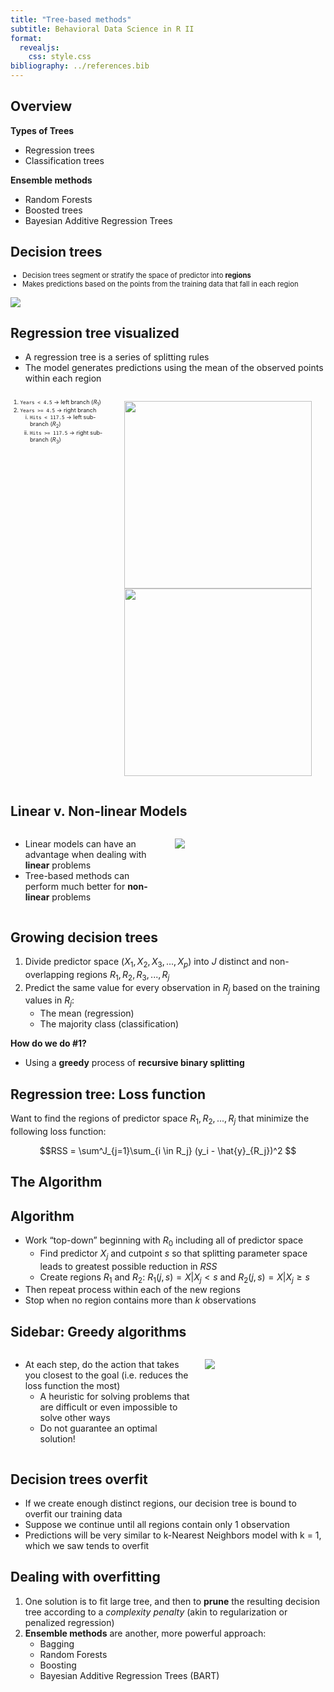 ```yaml
---
title: "Tree-based methods"
subtitle: Behavioral Data Science in R II
format: 
  revealjs:
    css: style.css
bibliography: ../references.bib
---
```


## Overview

**Types of Trees**

- Regression trees
- Classification trees

**Ensemble methods**

- Random Forests
- Boosted trees
- Bayesian Additive Regression Trees


## Decision trees

::: {style="font-size: 80%;"}
- Decision trees segment or stratify the space of predictor into **regions**
- Makes predictions based on the points from the training data that fall in each region
:::

![](../imgs/tree-ex2.png){fig-align="center"}

## Regression tree visualized

- A regression tree is a series of splitting rules
- The model generates predictions using the mean of the observed points within each region

:::: {.columns}
::: {.column width="33%"}

::: {style="font-size: 65%;"}

1. `Years < 4.5` $\rightarrow$ left branch ($R_1$)
2. `Years >= 4.5` $\rightarrow$ right branch
    i) `Hits < 117.5` $\rightarrow$ left sub-branch ($R_2$)
    ii) `Hits >= 117.5` $\rightarrow$ right sub-branch ($R_3$)
:::

:::
::: {.column width="66%"}
::: {layout-nrow=1}
![](../imgs/tree-ex1.png){width=300}
![](../imgs/tree-ex1b.png){width=300}
:::
:::
::::


## Linear v. Non-linear Models
:::: {.columns}
::: {.column width="50%"}
- Linear models can have an advantage when dealing with **linear** problems
- Tree-based methods can perform much better for **non-linear** problems
:::
::: {.column width="50%"}
![](../imgs/trees-linear-nonlinear.png)
:::
::::


## Growing decision trees

1. Divide predictor space ($X_1, X_2, X_3, ..., X_p$) into $J$ distinct and non-overlapping regions $R_1, R_2, R_3, ..., R_j$
2. Predict the same value for every observation in $R_j$ based on the training values in $R_j$: 
    - The mean (regression)
    - The majority class (classification)

::: {.fragment}

**How do we do #1?**

- Using a **greedy** process of **recursive binary splitting**

:::

## Regression tree: Loss function

Want to find the regions of predictor space $R_1, R_2, ..., R_j$ that minimize the following loss function: 

$$RSS = \sum^J_{j=1}\sum_{i \in R_j} (y_i - \hat{y}_{R_j})^2 $$

## The Algorithm

::: {.callout-tip icon="false"}
## Algorithm
- Work "top-down" beginning with $R_0$ including all of predictor space
  - Find predictor $X_j$ and cutpoint $s$ so that splitting parameter space leads to greatest possible reduction in $RSS$
  - Create regions $R_1$ and $R_{2}$: $R_1(j, s) = {X|X_j < s}$ and $R_2(j, s) = {X|X_j \geq s}$
- Then repeat process within each of the new regions
- Stop when no region contains more than $k$ observations
:::

## Sidebar: Greedy algorithms

:::: {.columns}
::: {.column width="60%"}

- At each step, do the action that takes you closest to the goal (i.e. reduces the loss function the most)
  - A heuristic for solving problems that are difficult or even impossible to solve other ways
  - Do not guarantee an optimal solution!

:::
::: {.column width="40%"}

![](../imgs/problem-solving.png){fig-align="center"}

:::
::::


## Decision trees overfit

- If we create enough distinct regions, our decision tree is bound to overfit our training data
- Suppose we continue until all regions contain only 1 observation
- Predictions will be very similar to k-Nearest Neighbors model with k = 1, which we saw tends to overfit

## Dealing with overfitting

1. One solution is to fit large tree, and then to **prune** the resulting decision tree according to a *complexity penalty* (akin to regularization or penalized regression)
2. **Ensemble methods** are another, more powerful approach:
    - Bagging
    - Random Forests
    - Boosting
    - Bayesian Additive Regression Trees (BART)
